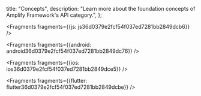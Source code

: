   title: "Concepts",
  description: "Learn more about the foundation concepts of Amplify Framework's API category.",
};






<Fragments fragments={{js: js36d0379e2fcf54f037ed7281bb2849dcb6}} />



<Fragments fragments={{android: android36d0379e2fcf54f037ed7281bb2849dc76}} />



<Fragments fragments={{ios: ios36d0379e2fcf54f037ed7281bb2849dce5}} />



<Fragments fragments={{flutter: flutter36d0379e2fcf54f037ed7281bb2849dcbe}} />
